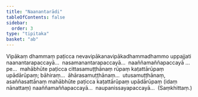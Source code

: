 ```yaml
---
title: "Naanantarādi"
tableOfContents: false
sidebar:
  order: 3
type: "tipitaka"
basket: "ab"
---
```



<DynamicBreadcrumb />

<Division number="33">

<Paragraph number="2107">
Vipākaṃ dhammaṃ paṭicca nevavipākanavipākadhammadhammo uppajjati naanantarapaccayā…  nasamanantarapaccayā…  naaññamaññapaccayā …pe…  mahābhūte paṭicca cittasamuṭṭhānaṃ rūpaṃ kaṭattārūpaṃ upādārūpaṃ; bāhiraṃ…  āhārasamuṭṭhānaṃ…  utusamuṭṭhānaṃ, asaññasattānaṃ mahābhūte paṭicca kaṭattārūpaṃ upādārūpaṃ (idaṃ nānattaṃ) naaññamaññapaccayā…  naupanissayapaccayā…  (Saṃkhittaṃ.)
</Paragraph>
</Division>